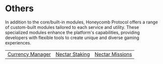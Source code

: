 # Others

In addition to the core/built-in modules, Honeycomb Protocol offers a range of custom-built modules tailored to each service and utility. These specialized modules enhance the platform's capabilities, providing developers with flexible tools to create unique and diverse gaming experiences.

<table data-card-size="large" data-view="cards">
  <tbody>
    <tr>
      <td>
        <a href="/services/currency-manager">Currency Manager</a>
      </td>
      <td>
        <a href="/services/nectar-staking">Nectar Staking</a>
      </td>
      <td>
        <a href="/services/nectar-missions">Nectar Missions</a>
      </td>
    </tr>
  </tbody>
</table>
